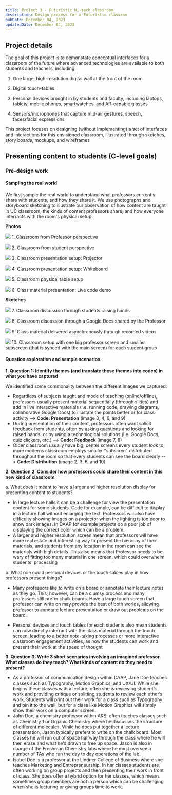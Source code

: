```yaml
---
title: Project 3 - Futuristic Hi-tech classroom
description: Design process for a Futuristic classrom
pubDate: December 04, 2023
updatedDate: December 04, 2023
---
```


## Project details

The goal of this project is to demonstate conceptual interfaces for a classroom of the future where advanced technologies are available to both students and teachers, including:

1. One large, high-resolution digital wall at the front of the room 

2. Digital touch-tables

3. Personal devices brought in by students and faculty, including laptops, tablets, mobile phones, smartwatches, and AR-capable glasses

4. Sensors/microphones that capture mid-air gestures, speech, faces/facial expressions

This project focuses on designing (without implementing) a set of interfaces and interactions for this envisioned classroom, illustrated through sketches, story boards, mockups, and wireframes

## Presenting content to students (C-level goals)

### Pre-design work

#### Sampling the real world

We first sample the real world to understand what professors currently share with students, and how they share it. We use photographs and storyboard sketching to illustrate our observation of how content are taught in UC classroom, the kinds of content professors share, and how everyone interracts with the room's physical setup.

**Photos**
<div class="grid gap-2 grid-cols-2 md:grid-cols-3">

![](/project-3-cs5167/classroom-photo-prof-perspective.jpg)
1\. Classroom from Professor perspective

![](/project-3-cs5167/classroom-photo-student-perspective.jpg)
2\. Classroom from student perspective

![](/project-3-cs5167/classroom-photo-board-setup.jpg)
3\. Classroom presentation setup: Projector

![](/project-3-cs5167/classroom-photo-whiteboard.jpg)
4\. Classroom presentation setup: Whiteboard

![](/project-3-cs5167/classroom-photo-tables.jpg)
5\. Classroom physical table setup

![](/project-3-cs5167/classroom-photo-code-demo.jpg)
6\. Class material presentation: Live code demo
</div>

**Sketches**
<div class="grid gap-2 grid-cols-1">

![](/project-3-cs5167/classroom-sketch-handraising.jpg)
7\. Classroom discussion through students raising hands

![](/project-3-cs5167/classroom-sketch-google-docs.jpg)
8\. Classroom discussion through a Google Docs shared by the Professor

![](/project-3-cs5167/classroom-sketch-async-video.jpg)
9\. Class material delivered asynchronously through recorded videos

![](/project-3-cs5167/classroom-sketch-subscreen-setup.jpg)
10\. Classroom setup with one big professor screen and smaller subscreen (that is synced with the main screen) for each student group

</div>



#### Question exploration and sample scenarios

**1. Question 1: Identify themes (and translate these themes into codes) in what you have captured**

We identified some commonality between the different images we captured:
- Regardless of subjects taught and mode of teaching (online/offline), professors usually present material sequentially (through slides) and add in live interactive materials (i.e. running code, drawing diagrams, collaborative Google Docs) to illustate the points better or for class activity --> **Code: Presentation** (image 3, 4, 6, and 9)
- During presentation of their content, professors often want solicit feedback from students, often by asking questions and looking for raised hands, or by using a technological solutions (i.e. Google Docs, quiz clickers, etc.) --> **Code: Feedback** (image 7, 8)
- Older classroom usually have big, center screens every student look to; more moderns classroom employs smaller "subscren" distributed throughout the room so that every students can see the board clearly --> **Code: Distribution** (image 2, 3, 6, and 10)

**2. Question 2: Consider how professors could share their content in this new kind of classroom**

a. What does it meant to have a larger and higher resolution display for presenting content to students?

- In large lecture halls it can be a challenge for view the presentation content for some students. Code for example, can be difficult to display in a lecture hall without enlarging the text. Professors will also have difficulty showing images on a projector when the lighting is too poor to show dark images. In DAAP for example projects do a poor job of displaying the correct color which can be a problem.
- A larger and higher resolution screen mean that professors will have more real estate and interesting way to present the hierachy of their materials, and students from any location in the room can see the materials with high details. This also means that Professor needs to be wary of fitting too many material in one screen, which could overwhelm students' processing

b. What role could personal devices or the touch-tables play in how professors present things?

-	Many professors like to write on a board or annotate their lecture notes as they go. This, however, can be a clumsy process and many professors still prefer chalk boards. Have a large touch screen that professor can write on may provide the best of both worlds, allowing professor to annotate lecture presentation or draw out problems on the board.

- Personal devices and touch tables for each students also mean students can now directly interract with the class material through the touch screen, leading to a better note-taking processes or more interactive classroom engagement activities, as now the students can work and present their work at the speed of thought

**3. Question 3: Write 3 short scenarios involving an imagined professor.  What classes do they teach?  What kinds of content do they need to present?**
-	As a professor of communication design within DAAP, Jane Doe teaches classes such as Typography, Motion Graphics, and UX/UI. While she begins these classes with a lecture, often she is reviewing student’s work and providing critique or splitting students to review each other’s work. Students will print out their work for a class such as Typography and pin it to the wall, but for a class like Motion Graphics will simply show their work on a computer screen.  
-	John Doe, a chemistry professor within A&S, often teaches classes such as Chemistry 1 or Organic Chemistry where he discusses the structure of different molecules. While he does put together a lecture presentation, Jason typically prefers to write on the chalk board. Most classes he will run out of space halfway through the class where he will then erase and what he’d drawn to free up space. Jason is also in charge of the Freshman Chemistry labs where he must oversee a number of TAs who run the day to day operations of the lab.
- Isabel Doe is a professor at the Lindner College of Business where she teaches Marketing and Entrepreneurship. In her classes students are often working on group projects and then presenting their work in front of class. She does offer a hybrid option for her classes, which means sometimes group members are not in person which can be challenging when she is lecturing or giving groups time to work. 